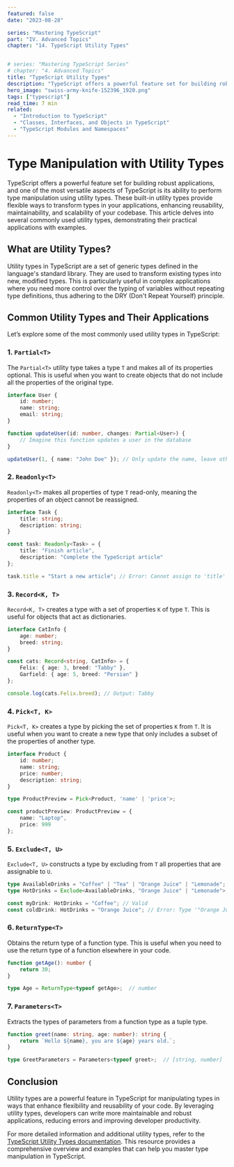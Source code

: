 ```yaml
---
featured: false
date: "2023-08-28"

series: "Mastering TypeScript"
part: "IV. Advanced Topics"
chapter: "14. TypeScript Utility Types"


# series: "Mastering TypeScript Series"
# chapter: "4. Advanced Topics"
title: "TypeScript Utility Types"
description: "TypeScript offers a powerful feature set for building robust applications, and one of the most versatile aspects of TypeScript is its ability to perform type manipulation using utility types. These built-in utility types provide flexible ways to transform types in your applications, enhancing reusability, maintainability, and scalability of your codebase. This article delves into several commonly used utility types, demonstrating their practical applications with examples."
hero_image: "swiss-army-knife-152396_1920.png"
tags: ["typescript"]
read_time: 7 min
related:
  - "Introduction to TypeScript"
  - "Classes, Interfaces, and Objects in TypeScript"
  - "TypeScript Modules and Namespaces"
---
```


# Type Manipulation with Utility Types

TypeScript offers a powerful feature set for building robust applications, and one of the most versatile aspects of TypeScript is its ability to perform type manipulation using utility types. These built-in utility types provide flexible ways to transform types in your applications, enhancing reusability, maintainability, and scalability of your codebase. This article delves into several commonly used utility types, demonstrating their practical applications with examples.

## What are Utility Types?

Utility types in TypeScript are a set of generic types defined in the language's standard library. They are used to transform existing types into new, modified types. This is particularly useful in complex applications where you need more control over the typing of variables without repeating type definitions, thus adhering to the DRY (Don't Repeat Yourself) principle.

## Common Utility Types and Their Applications

Let’s explore some of the most commonly used utility types in TypeScript:

### 1. `Partial<T>`

The `Partial<T>` utility type takes a type `T` and makes all of its properties optional. This is useful when you want to create objects that do not include all the properties of the original type.

```typescript {numberLines}
interface User {
    id: number;
    name: string;
    email: string;
}

function updateUser(id: number, changes: Partial<User>) {
    // Imagine this function updates a user in the database
}

updateUser(1, { name: "John Doe" }); // Only update the name, leave other properties unchanged
```

### 2. `Readonly<T>`

`Readonly<T>` makes all properties of type `T` read-only, meaning the properties of an object cannot be reassigned.

```typescript {numberLines}
interface Task {
    title: string;
    description: string;
}

const task: Readonly<Task> = {
    title: "Finish article",
    description: "Complete the TypeScript article"
};

task.title = "Start a new article"; // Error: Cannot assign to 'title' because it is a read-only property
```

### 3. `Record<K, T>`

`Record<K, T>` creates a type with a set of properties `K` of type `T`. This is useful for objects that act as dictionaries.

```typescript {numberLines}
interface CatInfo {
    age: number;
    breed: string;
}

const cats: Record<string, CatInfo> = {
    Felix: { age: 3, breed: "Tabby" },
    Garfield: { age: 5, breed: "Persian" }
};

console.log(cats.Felix.breed); // Output: Tabby
```

### 4. `Pick<T, K>`

`Pick<T, K>` creates a type by picking the set of properties `K` from `T`. It is useful when you want to create a new type that only includes a subset of the properties of another type.

```typescript {numberLines}
interface Product {
    id: number;
    name: string;
    price: number;
    description: string;
}

type ProductPreview = Pick<Product, 'name' | 'price'>;

const productPreview: ProductPreview = {
    name: "Laptop",
    price: 999
};
```

### 5. `Exclude<T, U>`

`Exclude<T, U>` constructs a type by excluding from `T` all properties that are assignable to `U`.

```typescript {numberLines}
type AvailableDrinks = "Coffee" | "Tea" | "Orange Juice" | "Lemonade";
type HotDrinks = Exclude<AvailableDrinks, "Orange Juice" | "Lemonade">;

const myDrink: HotDrinks = "Coffee"; // Valid
const coldDrink: HotDrinks = "Orange Juice"; // Error: Type '"Orange Juice"' is not assignable to type 'HotDrinks'.
```

### 6. `ReturnType<T>`

Obtains the return type of a function type. This is useful when you need to use the return type of a function elsewhere in your code.

```typescript {numberLines}
function getAge(): number {
    return 30;
}

type Age = ReturnType<typeof getAge>;  // number
```

### 7. `Parameters<T>`

Extracts the types of parameters from a function type as a tuple type.

```typescript {numberLines}
function greet(name: string, age: number): string {
    return `Hello ${name}, you are ${age} years old.`;
}

type GreetParameters = Parameters<typeof greet>;  // [string, number]
```

## Conclusion

Utility types are a powerful feature in TypeScript for manipulating types in ways that enhance flexibility and reusability of your code. By leveraging utility types, developers can write more maintainable and robust applications, reducing errors and improving developer productivity.

For more detailed information and additional utility types, refer to the [TypeScript Utility Types documentation](https://www.typescriptlang.org/docs/handbook/utility-types.html). This resource provides a comprehensive overview and examples that can help you master type manipulation in TypeScript.
